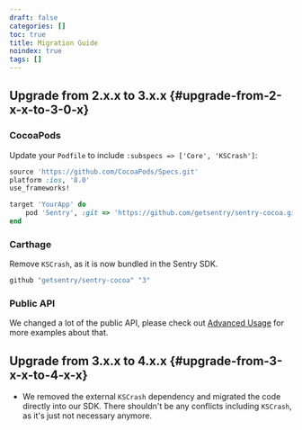 ```yaml
---
draft: false
categories: []
toc: true
title: Migration Guide
noindex: true
tags: []
---
```


## Upgrade from 2.x.x to 3.x.x {#upgrade-from-2-x-x-to-3-0-x}

### CocoaPods

Update your `Podfile` to include `:subspecs => ['Core', 'KSCrash']`:

  ```ruby
  source 'https://github.com/CocoaPods/Specs.git'
  platform :ios, '8.0'
  use_frameworks!

  target 'YourApp' do
      pod 'Sentry', :git => 'https://github.com/getsentry/sentry-cocoa.git', :subspecs => ['Core', 'KSCrash'], :tag => '3.x.x'
  end
  ```

### Carthage

Remove `KSCrash`, as it is now bundled in the Sentry SDK.

  ```ruby
  github "getsentry/sentry-cocoa" "3"
  ```

### Public API

We changed a lot of the public API, please check out [Advanced Usage](/clients/cocoa/advanced/#advanced) for more examples about that.

## Upgrade from 3.x.x to 4.x.x {#upgrade-from-3-x-x-to-4-x-x}

- We removed the external `KSCrash` dependency and migrated the code directly into our SDK.
  There shouldn't be any conflicts including `KSCrash`, as it's just not necessary anymore.
